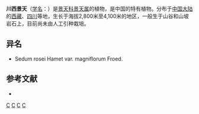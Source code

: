 {{Speciesbox 
| taxon = Sedum rosei
| authority = Hamet
| subdivision_ranks =[[变种|变种]]
| subdivision =
* 川西景天 ''S. r.'' var. ''rosei''
* [[大花川西景天|大花川西景天]] ''S. r.'' var. ''magniflorum''
}}

'''川西景天'''（[[学名|学名]]：{{lang|la|''Sedum rosei''}}）是[[景天科|景天科]][[景天属|景天属]]的植物，是中国的特有植物。分布于[[中国大陆|中国大陆]]的[[西藏|西藏]]、[[四川|四川]]等地，生长于海拔2,800米至4,100米的地区，一般生于山谷和山坡岩石上，目前尚未由人工引种栽培。

== 异名 ==
* Sedum rosei Hamet var. magniflorum Froed.

== 参考文献 ==
{{refbegin}}
* {{cite web| url =http://www.bioinfo.cn/db05/KmzwSpecies.php?action=view&id=4837| title =川西景天（原变种）| work =中国高等植物数据库全库| publisher =中国科学院微生物研究所| author =昆明植物研究所| accessdate =2009-02-25| deadurl =yes| archiveurl =https://web.archive.org/web/20160305032913/http://www.bioinfo.cn/db05/KmzwSpecies.php?action=view&id=4837| archivedate =2016-03-05}}
{{refend}}
{{Taxonbar|from=Q15231485}}

{{DEFAULTSORT:Sedum rosei}}
[[Category:景天属|C]]
[[Category:中國特有植物|C]]
[[Category:西藏植物|C]]
[[Category:四川植物|C]]